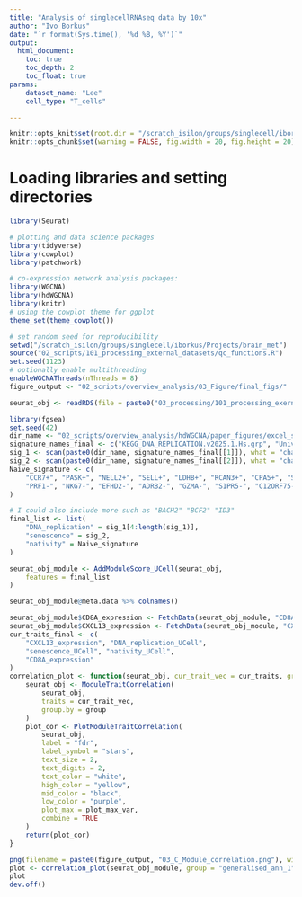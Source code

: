 ```yaml
---
title: "Analysis of singlecellRNAseq data by 10x"
author: "Ivo Borkus"
date: "`r format(Sys.time(), '%d %B, %Y')`"
output:  
  html_document:
    toc: true
    toc_depth: 2
    toc_float: true
params:
    dataset_name: "Lee"
    cell_type: "T_cells"

---
```

```r
knitr::opts_knit$set(root.dir = "/scratch_isilon/groups/singlecell/iborkus/Projects/brain_met") # nolint
knitr::opts_chunk$set(warning = FALSE, fig.width = 20, fig.height = 20)
```


# Loading libraries and setting directories
```R
library(Seurat)

# plotting and data science packages
library(tidyverse)
library(cowplot)
library(patchwork)

# co-expression network analysis packages:
library(WGCNA)
library(hdWGCNA)
library(knitr)
# using the cowplot theme for ggplot
theme_set(theme_cowplot())

# set random seed for reproducibility
setwd("/scratch_isilon/groups/singlecell/iborkus/Projects/brain_met")
source("02_scripts/101_processing_external_datasets/qc_functions.R")
set.seed(1123)
# optionally enable multithreading
enableWGCNAThreads(nThreads = 8)
figure_output <- "02_scripts/overview_analysis/03_Figure/final_figs/"
```


```R
seurat_obj <- readRDS(file = paste0("03_processing/101_processing_exernal/data/optimising_hdWGCNA/Inhous_hvf_5000_nnp_25_max_shared_10_seurat_processed_final.rds"))
```


```R
library(fgsea)
set.seed(42)
dir_name <- "02_scripts/overview_analysis/hdWGCNA/paper_figures/excel_signatures/Final/"
signature_names_final <- c("KEGG_DNA_REPLICATION.v2025.1.Hs.grp", "Universal_human.txt")
sig_1 <- scan(paste0(dir_name, signature_names_final[[1]]), what = "character")
sig_2 <- scan(paste0(dir_name, signature_names_final[[2]]), what = "character")
Naive_signature <- c(
    "CCR7+", "PASK+", "NELL2+", "SELL+", "LDHB+", "RCAN3+", "CPA5+", "SPINT2+", "BEX3+", "TCF7+", "BEX2+", "LEF1-AS1+", "LEF1+", "LEPROTL1+", "CAMK4+",
    "PRF1-", "NKG7-", "EFHD2-", "ADRB2-", "GZMA-", "S1PR5-", "C12ORF75-", "CCL4-", "GZMB-", "PLEK-", "CX3CR1-", "GNLY-", "GZMH-", "CTSC-", "ZEB2-"
)

# I could also include more such as "BACH2" "BCF2" "ID3"
final_list <- list(
    "DNA_replication" = sig_1[4:length(sig_1)],
    "senescence" = sig_2,
    "nativity" = Naive_signature
)
```

```R
seurat_obj_module <- AddModuleScore_UCell(seurat_obj,
    features = final_list
)

seurat_obj_module@meta.data %>% colnames()
```


```R
seurat_obj_module$CD8A_expression <- FetchData(seurat_obj_module, "CD8A")
seurat_obj_module$CXCL13_expression <- FetchData(seurat_obj_module, "CXCL13")
cur_traits_final <- c(
    "CXCL13_expression", "DNA_replication_UCell",
    "senescence_UCell", "nativity_UCell",
    "CD8A_expression"
)
correlation_plot <- function(seurat_obj, cur_trait_vec = cur_traits, group = "cells_of_interest", plot_max_var = 0.5) {
    seurat_obj <- ModuleTraitCorrelation(
        seurat_obj,
        traits = cur_trait_vec,
        group.by = group
    )
    plot_cor <- PlotModuleTraitCorrelation(
        seurat_obj,
        label = "fdr",
        label_symbol = "stars",
        text_size = 2,
        text_digits = 2,
        text_color = "white",
        high_color = "yellow",
        mid_color = "black",
        low_color = "purple",
        plot_max = plot_max_var,
        combine = TRUE
    )
    return(plot_cor)
}
```


```R
png(filename = paste0(figure_output, "03_C_Module_correlation.png"), width = 600, height = 600)
plot <- correlation_plot(seurat_obj_module, group = "generalised_ann_1", cur_trait_vec = cur_traits_final, plot_max_var = 0.35)
plot
dev.off()
```